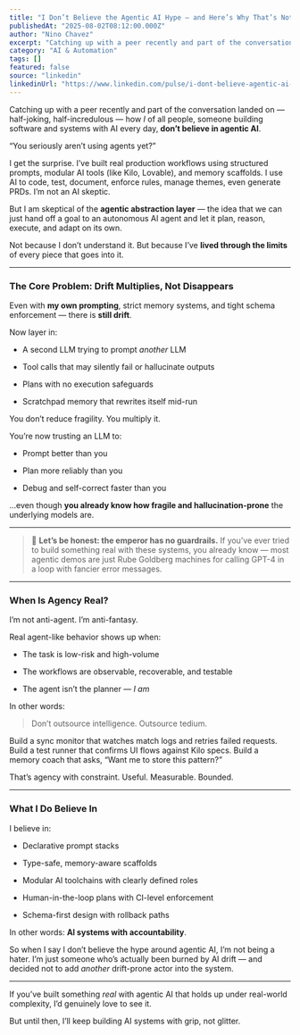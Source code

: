 ```yaml
---
title: "I Don’t Believe the Agentic AI Hype — and Here’s Why That’s Not Ignorance"
publishedAt: "2025-08-02T08:12:00.000Z"
author: "Nino Chavez"
excerpt: "Catching up with a peer recently and part of the conversation landed on — half-joking, half-incredulous — how I of all people, someone building software and systems with AI every day, don’t..."
category: "AI & Automation"
tags: []
featured: false
source: "linkedin"
linkedinUrl: "https://www.linkedin.com/pulse/i-dont-believe-agentic-ai-hype-heres-why-thats-ignorance-nino-chavez-ft3oc"
---
```


Catching up with a peer recently and part of the conversation landed on — half-joking, half-incredulous — how *I* of all people, someone building software and systems with AI every day, **don’t believe in agentic AI**.

“You seriously aren’t using agents yet?”

I get the surprise. I’ve built real production workflows using structured prompts, modular AI tools (like Kilo, Lovable), and memory scaffolds. I use AI to code, test, document, enforce rules, manage themes, even generate PRDs. I’m not an AI skeptic.

But I am skeptical of the **agentic abstraction layer** — the idea that we can just hand off a goal to an autonomous AI agent and let it plan, reason, execute, and adapt on its own.

Not because I don’t understand it. But because I’ve **lived through the limits** of every piece that goes into it.

* * *

### The Core Problem: Drift Multiplies, Not Disappears

Even with **my own prompting**, strict memory systems, and tight schema enforcement — there is **still drift**.

Now layer in:

-   A second LLM trying to prompt *another* LLM
    
-   Tool calls that may silently fail or hallucinate outputs
    
-   Plans with no execution safeguards
    
-   Scratchpad memory that rewrites itself mid-run
    

You don’t reduce fragility. You multiply it.

You’re now trusting an LLM to:

-   Prompt better than you
    
-   Plan more reliably than you
    
-   Debug and self-correct faster than you
    

…even though **you already know how fragile and hallucination-prone** the underlying models are.

* * *

> 🧯 **Let’s be honest: the emperor has no guardrails.** If you’ve ever tried to build something real with these systems, you already know — most agentic demos are just Rube Goldberg machines for calling GPT-4 in a loop with fancier error messages.

* * *

### When Is Agency Real?

I’m not anti-agent. I’m anti-fantasy.

Real agent-like behavior shows up when:

-   The task is low-risk and high-volume
    
-   The workflows are observable, recoverable, and testable
    
-   The agent isn’t the planner — *I am*
    

In other words:

> Don’t outsource intelligence. Outsource tedium.

Build a sync monitor that watches match logs and retries failed requests. Build a test runner that confirms UI flows against Kilo specs. Build a memory coach that asks, “Want me to store this pattern?”

That’s agency with constraint. Useful. Measurable. Bounded.

* * *

### What I Do Believe In

I believe in:

-   Declarative prompt stacks
    
-   Type-safe, memory-aware scaffolds
    
-   Modular AI toolchains with clearly defined roles
    
-   Human-in-the-loop plans with CI-level enforcement
    
-   Schema-first design with rollback paths
    

In other words: **AI systems with accountability**.

So when I say I don’t believe the hype around agentic AI, I’m not being a hater. I’m just someone who’s actually been burned by AI drift — and decided not to add *another* drift-prone actor into the system.

* * *

If you’ve built something *real* with agentic AI that holds up under real-world complexity, I’d genuinely love to see it.

But until then, I’ll keep building AI systems with grip, not glitter.